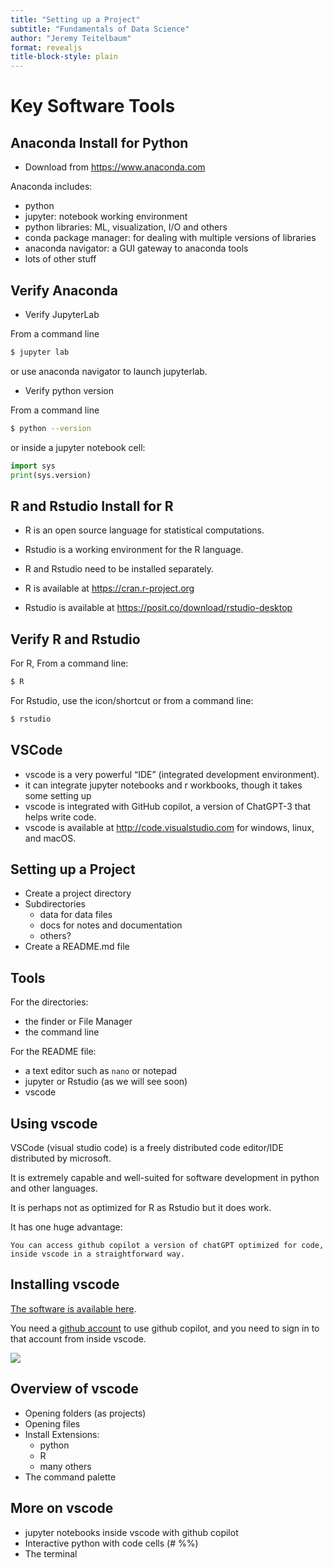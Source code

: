 ```yaml
---
title: "Setting up a Project"
subtitle: "Fundamentals of Data Science"
author: "Jeremy Teitelbaum"
format: revealjs
title-block-style: plain
---
```


# Key Software Tools

## Anaconda Install for Python

- Download from 
[https://www.anaconda.com](https://www.anaconda.com)

Anaconda includes:

- python
- jupyter: notebook working environment
- python libraries: ML, visualization, I/O and others
- conda package manager: for dealing with multiple versions of libraries
- anaconda navigator: a GUI gateway to anaconda tools
- lots of other stuff

## Verify Anaconda

- Verify JupyterLab

From a command line
```bash
$ jupyter lab 
```
or use anaconda navigator to launch jupyterlab.

- Verify python version

From a command line
```bash
$ python --version
```
or inside a jupyter notebook cell:
```python
import sys
print(sys.version)
```

## R and Rstudio Install for R

- R is an open source language for statistical computations.
- Rstudio is a working environment for the R language.
- R and Rstudio need to be installed separately.

- R is available at [https://cran.r-project.org](https://cran.r-project.org)
- Rstudio is available at [https://posit.co/download/rstudio-desktop](https://posit.co/download/rstudio-desktop)

## Verify R and Rstudio

For R, From a command line:
```bash
$ R 
```

For Rstudio, use the icon/shortcut or from a command line:
```bash
$ rstudio 
```

## VSCode

- vscode is a very powerful "IDE" (integrated development environment).
- it can integrate jupyter notebooks and r workbooks, though it takes some setting up
- vscode is integrated with GitHub copilot, a version of ChatGPT-3 that helps write code.
- vscode is available at [http://code.visualstudio.com](http://code.visualstudio.com) for windows, linux, and macOS.



## Setting up a Project

- Create a project directory
- Subdirectories
    - data for data files
    - docs for notes and documentation
    - others?
- Create a README.md file 

## Tools

For the directories:

- the finder or File Manager
- the command line

For the README file:

- a text editor such as `nano` or notepad 
- jupyter or Rstudio (as we will see soon)
- vscode


## Using vscode

VSCode (visual studio code) is a freely distributed code editor/IDE distributed by microsoft.

It is extremely capable and well-suited for software development in python and other languages.

It is perhaps not as optimized for R as Rstudio but it does work.

It has one huge advantage:

    You can access github copilot a version of chatGPT optimized for code, inside vscode in a straightforward way.

## Installing vscode

[The software is available here](https://code.visualstudio.com).

You need a [github account](https://github.com) to use github copilot, and you need
to sign in to that account from inside vscode.

![](./vscode.png)

## Overview of vscode

- Opening folders (as projects)
- Opening files
- Install Extensions:
    - python
    - R
    - many others
- The command palette

## More on vscode

- jupyter notebooks inside vscode with github copilot
- Interactive python with code cells (# %%)
- The terminal





